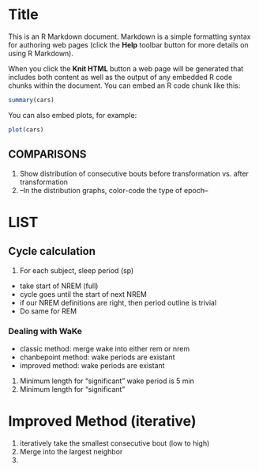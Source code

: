 Title
========================================================

This is an R Markdown document. Markdown is a simple formatting syntax for authoring web pages (click the **Help** toolbar button for more details on using R Markdown).

When you click the **Knit HTML** button a web page will be generated that includes both content as well as the output of any embedded R code chunks within the document. You can embed an R code chunk like this:

```r
summary(cars)
```

You can also embed plots, for example:

```r
plot(cars)
```

## COMPARISONS
1. Show distribution of consecutive bouts before transformation vs. after transformation
2. --In the distribution graphs, color-code the type of epoch--


# LIST
## Cycle calculation
1. For each subject, sleep period (sp)
  - take start of NREM (full)
  - cycle goes until the start of next NREM
  - if our NREM definitions are right, then period outline is trivial
  - Do same for REM
  
### Dealing with WaKe
- classic method: merge wake into either rem or nrem
- chanbepoint method: wake periods are existant
- improved method: wake periods are existant

1. Minimum length for "significant" wake period is 5 min
2. Minimum length for "significant" 
  
# Improved Method (iterative)
1. iteratively take the smallest consecutive bout (low to high)
2. Merge into the largest neighbor
3. 
